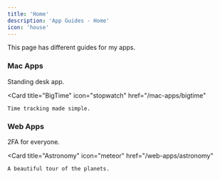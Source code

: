 ```yaml
---
title: 'Home'
description: 'App Guides - Home'
icon: 'house'
---
```


This page has different guides for my apps.

### Mac Apps
<CardGroup cols={2}>
  <Card
    title="Stand"
    icon="person"
    href="/mac-apps/stand"
  >
    Standing desk app.
  </Card>

  <Card
    title="BigTime"
    icon="stopwatch"
    href="/mac-apps/bigtime"
  >
    Time tracking made simple.
  </Card>
</CardGroup>

### Web Apps
<CardGroup>
  <Card
    title="tewFA"
    icon="shield-halved"
    href="/web-apps/tewfa"
  >
    2FA for everyone.
  </Card>

  <Card
    title="Astronomy"
    icon="meteor"
    href="/web-apps/astronomy"
  >
    A beautiful tour of the planets.
  </Card>
</CardGroup>
